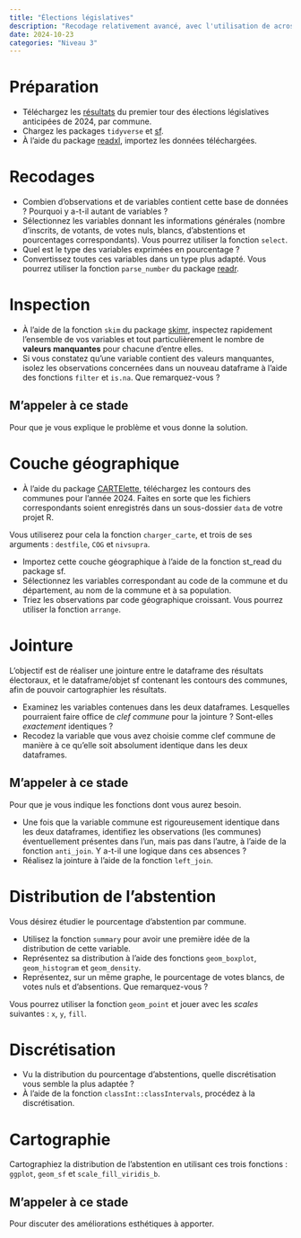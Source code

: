 ```yaml
---
title: "Élections législatives"
description: "Recodage relativement avancé, avec l'utilisation de across() et une jointure difficile. Attire également l'attention sur les pièges de l'importation. Permet de réviser l'étude de la distribution d'une variable, les principes de la discrétisation et la production de cartes choroplèthes."
date: 2024-10-23
categories: "Niveau 3"
---
```


# Préparation

- Téléchargez les [résultats](https://www.data.gouv.fr/fr/datasets/elections-legislatives-des-30-juin-et-7-juillet-2024-resultats-definitifs-du-1er-tour/) du premier tour des élections législatives anticipées de 2024, par commune.
- Chargez les packages `tidyverse` et [sf](https://r-spatial.github.io/sf/). 
- À l'aide du package [readxl](https://readxl.tidyverse.org/), importez les données téléchargées.

# Recodages 

- Combien d'observations et de variables contient cette base de données ? Pourquoi y a-t-il autant de variables ?
- Sélectionnez les variables donnant les informations générales (nombre d'inscrits, de votants, de votes nuls, blancs, d'abstentions et pourcentages correspondants). Vous pourrez utiliser la fonction `select`.
- Quel est le type des variables exprimées en pourcentage ? 
- Convertissez toutes ces variables dans un type plus adapté. Vous pourrez utiliser la fonction `parse_number` du package [readr](https://readr.tidyverse.org/).

# Inspection

- À l'aide de la fonction `skim` du package [skimr](https://docs.ropensci.org/skimr/), inspectez rapidement l'ensemble de vos variables et tout particulièrement le nombre de **valeurs manquantes** pour chacune d'entre elles. 
- Si vous constatez qu'une variable contient des valeurs manquantes, isolez les observations concernées dans un nouveau dataframe à l'aide des fonctions `filter` et `is.na`. Que remarquez-vous ?

:::{.callout-caution}
# M'appeler à ce stade
Pour que je vous explique le problème et vous donne la solution.
:::

# Couche géographique

- À l'aide du package [CARTElette](https://antuki.github.io/CARTElette/articles/CARTElette.html), téléchargez les contours des communes pour l'année 2024. Faites en sorte que les fichiers correspondants soient enregistrés dans un sous-dossier `data` de votre projet R. 

:::{.callout-tip}
Vous utiliserez pour cela la fonction `charger_carte`, et trois de ses arguments : `destfile`, `COG` et `nivsupra`. 
:::

- Importez cette couche géographique à l'aide de la fonction st_read du package sf.
- Sélectionnez les variables correspondant au code de la commune et du département, au nom de la commune et à sa population. 
- Triez les observations par code géographique croissant. Vous pourrez utiliser la fonction `arrange`. 

# Jointure

L'objectif est de réaliser une jointure entre le dataframe des résultats électoraux, et le dataframe/objet sf contenant les contours des communes, afin de pouvoir cartographier les résultats. 

- Examinez les variables contenues dans les deux dataframes. Lesquelles pourraient faire office de *clef commune* pour la jointure ? Sont-elles *exactement* identiques ?
- Recodez la variable que vous avez choisie comme clef commune de manière à ce qu'elle soit absolument identique dans les deux dataframes.

:::{.callout-caution}
# M'appeler à ce stade
Pour que je vous indique les fonctions dont vous aurez besoin.
:::
- Une fois que la variable commune est rigoureusement identique dans les deux dataframes, identifiez les observations (les communes) éventuellement présentes dans l'un, mais pas dans l'autre, à l'aide de la fonction `anti_join`. Y a-t-il une logique dans ces absences ?
- Réalisez la jointure à l'aide de la fonction `left_join`. 

# Distribution de l'abstention

Vous désirez étudier le pourcentage d'abstention par commune.

- Utilisez la fonction `summary` pour avoir une première idée de la distribution de cette variable. 
- Représentez sa distribution à l'aide des fonctions `geom_boxplot`, `geom_histogram` et `geom_density`.
- Représentez, sur un même graphe, le pourcentage de votes blancs, de votes nuls et d'absentions. Que remarquez-vous ?

:::{.callout-tip}
Vous pourrez utiliser la fonction `geom_point` et jouer avec les *scales* suivantes : `x`, `y`, `fill`.
:::

# Discrétisation

- Vu la distribution du pourcentage d'abstentions, quelle discrétisation vous semble la plus adaptée ? 
- À l'aide de la fonction `classInt::classIntervals`, procédez à la discrétisation.

# Cartographie

Cartographiez la distribution de l'abstention en utilisant ces trois fonctions : `ggplot`, `geom_sf` et `scale_fill_viridis_b`. 

:::{.callout-caution}
# M'appeler à ce stade
Pour discuter des améliorations esthétiques à apporter.
:::